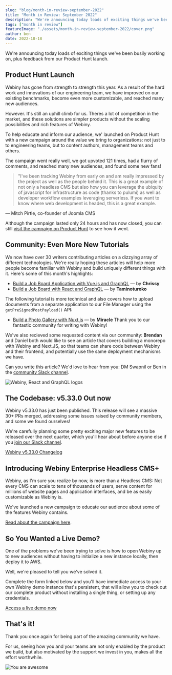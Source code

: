 ```yaml
---
slug: "blog/month-in-review-september-2022"
title: "Month in Review: September 2022"
description: "We're announcing today loads of exciting things we've been busily working on, plus feedback from our Product Hunt launch."
tags: ["month in review"]
featureImage: "./assets/month-in-review-september-2022/cover.png"
author: ben
date: 2022-10-18
---
```


We're announcing today loads of exciting things we've been busily working on, plus feedback from our Product Hunt launch.

## Product Hunt Launch

Webiny has gone from strength to strength this year. As a result of the hard work and innovations of our engineering team, we have improved on our existing benchmarks, become even more customizable, and reached many new audiences.

However. It's still an uphill climb for us. Theres a lot of competition in the market, and these solutions are simpler products without the scaling possibilities and rich features of Webiny.

To help educate and inform our audience, we' launched on Product Hunt with a new campaign around the value we bring to organizations: not just to to engineering teams, but to content authors, management teams and others.

The campaign went really well, we got upvoted 121 times, had a flurry of comments, and reached many new audiences, and found some new fans!

> "I've been tracking Webiny from early on and am really impressed by the project as well as the people behind it. This is a great example of not only a headless CMS but also how you can leverage the ubiquity of javascript for infrastructure as code (thanks to pulumi) as well as developer workflow examples leveraging serverless. If you want to know where web development is headed, this is a great example.

&mdash; Mitch Pirtle, co-founder of Joomla CMS

Although the campaign lasted only 24 hours and has now closed, you can still [visit the campaign on Product Hunt](http://www.producthunt.com/posts/webiny-enterprise-cms) to see how it went.

## Community: Even More New Tutorials

We now have over 30 writers contributing articles on a dizzying array of different technologies. We're really hoping these articles will help more people become familiar with Webiny and build uniquely different things with it. Here's some of this month's highlights:

- [Build a Job Board Application with Vue.js and GraphQL](https://www.webiny.com/blog/create-marketplace-app-vuejs-pinia-webiny-headless-cms) — by **Chrissy**
- [Build a Job Board with React and GraphQL](https://www.webiny.com/blog/build-job-board-react-graphql) — by **Taminoturoko**

The following tutorial is more technical and also covers how to upload documents from a separate application to our File Manager using the `getPreSignedPostPayload()` API:

- [Build a Photo Gallery with Nuxt.js](https://www.webiny.com/blog/build-photo-sharing-app-nuxt-webiny-headless-cms) — by **Miracle**
Thank you to our fantastic community for writing with Webiny!

We've also recieved some requested content via our community: **Brendan** and Daniel both would like to see an article that covers building a monorepo with Webiny and Next.JS, so that teams can share code between Webiny and their frontend, and potentially use the same deployment mechanisms we have.

Can you write this article? We'd love to hear from you: DM Swapnil or Ben in the [community Slack channel](https://www.webiny.com/slack).

![Webiny, React and GraphQL logos](./assets/month-in-review-september-2022/webiny-react-graphql.png)

## The Codebase: v5.33.0 Out now

Webiny v5.33.0 has just been published. This release will see a massive 30+ PRs merged, addressing some issues raised by community members, and some we found ourselves!

We're carefully planning some pretty exciting major new features to be released over the next quarter, which you'll hear about before anyone else if you [join our Slack channel](https://www.webiny.com/slack).

[Webiny v5.33.0 Changelog](https://www.webiny.com/docs/release-notes/5.33.0/changelog)

## Introducing Webiny Enterprise Headless CMS+

Webiny, as I'm sure you realize by now, is more than a Headless CMS: Not every CMS can scale to tens of thousands of users, serve content for millions of website pages and application interfaces, and be as easily customizable as Webiny is.

We've launched a new campaign to educate our audience about some of the features Webiny contains.

[Read about the campaign here](https://www.webiny.com/blog/introducing-webiny-enterprise-headless-cms-plus).

## So You Wanted a Live Demo?

One of the problems we've been trying to solve is how to open Webiny up to new audiences without having to initialize a new instance locally, then deploy it to AWS.

Well, we're pleased to tell you we've solved it.

Complete the form linked below and you'll have immediate access to your own Webiny demo instance that's persistent, that will allow you to check out our complete product without installing a single thing, or setting up any credentials.

[Access a live demo now](https://webiny.typeform.com/to/VYffkZlR)

## That's it!

Thank you once again for being part of the amazing community we have. 

For us, seeing how you and your teams are not only enabled by the product we build, but also motivated by the support we invest in you, makes all the effort worthwhile.

![You are awesome](./assets/month-in-review-september-2022/you-are-awesome.png)
